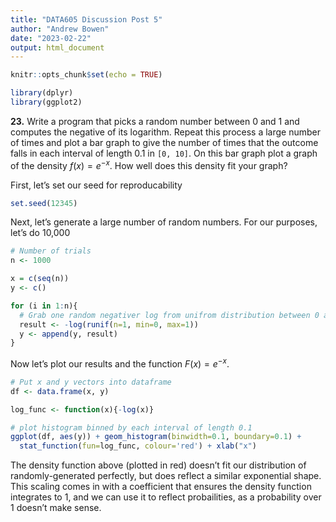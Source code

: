 ```yaml
---
title: "DATA605 Discussion Post 5"
author: "Andrew Bowen"
date: "2023-02-22"
output: html_document
---
```


```r
knitr::opts_chunk$set(echo = TRUE)
```

```r
library(dplyr)
library(ggplot2)
```

**23.** Write a program that picks a random number between 0 and 1 and computes the negative of its logarithm. Repeat this process a large number of times and plot a bar graph to give the number of times that the outcome falls in each interval of length 0.1 in `[0, 10]`. On this bar graph plot a graph of the density $f(x) = e^{−x}$. How well does this density fit your graph?

First, let's set our seed for reproducability
```r
set.seed(12345)
```

Next, let's generate a large number of random numbers. For our purposes, let's do 10,000
```r
# Number of trials
n <- 1000

x = c(seq(n))
y <- c()

for (i in 1:n){
  # Grab one random negativer log from unifrom distribution between 0 and 1 and store it in y vector
  result <- -log(runif(n=1, min=0, max=1))
  y <- append(y, result)
}
```

Now let's plot our results and the function $F(x) = e^{-x}$.
```r
# Put x and y vectors into dataframe
df <- data.frame(x, y)

log_func <- function(x){-log(x)}

# plot histogram binned by each interval of length 0.1
ggplot(df, aes(y)) + geom_histogram(binwidth=0.1, boundary=0.1) +
  stat_function(fun=log_func, colour='red') + xlab("x")
```


The density function above (plotted in red) doesn't fit our distribution of randomly-generated perfectly, but does reflect a similar exponential shape. This scaling comes in with a coefficient that ensures the density function integrates to 1, and we can use it to reflect probailities, as a probability over 1 doesn't make sense. 

